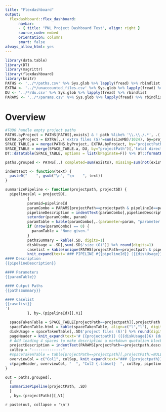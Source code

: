 ```yaml
---
title: "Flexdashboard"
output:
  flexdashboard::flex_dashboard:
      navbar:
      - { title: "PNL Project Dashboard Test", align: right }
      source_code: embed
      orientation: columns
      smart: false
always_allow_html: yes
---
```



```r
library(data.table)
library(DT)
library(magrittr)
library(flexdashboard)
library(knitr)
PATHS <- '../*/paths.csv' %>% Sys.glob %>% lapply(fread) %>% rbindlist
EXTRA <- '../*/unaccounted_files.csv' %>% Sys.glob %>% lapply(fread) %>% rbindlist
DU <- '../*/du.csv' %>% Sys.glob %>% lapply(fread) %>% rbindlist
PARAMS <- '../*/params.csv' %>% Sys.glob %>% lapply(fread) %>% rbindlist
```

Overview
=====================================

```r
#TODO handle empty project paths
PATHS.byProject = PATHS[PATHS[,exists] & ! path %like% '\\.\\./.*', .('project files (G)'=sum(sizeMB)/1024),by=projectPath]
EXTRA.byProject = EXTRA[,.('extra files (G)'=sum(sizeMB)/1024), by=projectPath]
SPACE_TABLE.a = merge(PATHS.byProject, EXTRA.byProject, by="projectPath")
SPACE_TABLE = merge(SPACE_TABLE.a, DU, by="projectPath")[,'total directory size (G)':=diskUsageG][,diskUsageG:=NULL]
DT::datatable(SPACE_TABLE, options = list(bPaginate=F)) %>% DT::formatRound(c('project files (G)', 'extra files (G)', 'total directory size (G)'), 2)
```

```r
paths.grouped <- PATHS[,.( completed=sum(exists), missing=sum(not(exists)), total=.N, 'size (G)'=sum(sizeMB, na.rm=T)/1024, examplePath=head(path,n=1)), by=.(projectPath, pathKey, pipelineId)]

indentText <- function(text) {
  paste0("    ", gsub("\n", "\n    ", text))
}

summarizePipeline <- function(projectpath, projectSD) {
  pipelinesCol = projectSD[,
          {
          paramid=pipelineId
          paramCombo = PARAMS[projectPath==projectpath & pipelineId==paramid,]
          pipelineDescription = indentText(paramCombo[,pipelineDescription][1])
          setorder(paramCombo, param)
          paramTable = kable(paramCombo[,.(parameter=param, "parameter value"=paramValue)])
          if (nrow(paramCombo) == 0) {
            paramTable = "None given."
          }
          pathsSummary = kable(.SD, digits=1)
          diskUsage = .SD[,sum(.SD$'size (G)')] %>% round(digits=1)
          caselist = kable(unique(PATHS[projectPath==projectpath & pipelineId==paramid,caseid]))
          knit_expand(text='### PIPELINE #{{pipelineId}} ({{diskUsage}}G)
#### Description
{{pipelineDescription}}

#### Parameters
{{paramTable}}

#### Output Paths
{{pathsSummary}}

#### Caselist
{{caselist}}
')
          }, by=.(pipelineId)][,V1]

  spaceTakenTable = SPACE_TABLE[projectPath==projectpath][,projectPath:=NULL]
  spaceTakenTable.html = kable(spaceTakenTable, align=c("l","l"), digits=1)
  diskUsage = spaceTakenTable[,.SD$'project files (G)'] %>% round(digits=1)
  pageHeader = knit_expand(text='# {{projectpath}} ({{diskUsage}}G) {data-navmenu="Projects"}')
  # Add leading 4 spaces to make description a markdown quotation block, hence preserving its formatting
  projectDescription = indentText(PARAMS[projectPath==projectpath,description][1])
  colSep = "--------------"
  #spaceTakenTable = table[projectPath==projectpath][,projectPath:=NULL] %>% DT::formatRound(c('project files (G)', 'extra files (G)'), 1)
  overviewCol = c("Col1", colSep, knit_expand(text="### {{projectpath}}"), "", "#### Description", projectDescription, "#### Disk space", spaceTakenTable.html)
  c(pageHeader, overviewCol, "  ", "Col2 {.tabset}  ", colSep, pipelinesCol)
}

out = paths.grouped[,
  {
  summarizePipeline(projectPath, .SD)
  }
  , by=.(projectPath)][,V1]

```

`r paste(out, collapse = '\n')`
